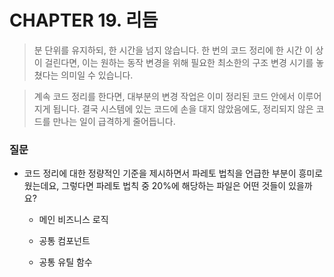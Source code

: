 # CHAPTER 19. 리듬

> 분 단위를 유지하되, 한 시간을 넘지 않습니다. 한 번의 코드 정리에 한 시간 이 상이 걸린다면, 이는 원하는 동작 변경을 위해 필요한 최소한의 구조 변경 시기를 놓쳤다는 의미일 수 있습니다.

> 계속 코드 정리를 한다면, 대부분의 변경 작업은 이미 정리된 코드 안에서 이루어지게 됩니다. 결국 시스템에 있는 코드에 손을 대지 않았음에도, 정리되지 않은 코드를 만나는 일이 급격하게 줄어듭니다.

### 질문

- 코드 정리에 대한 정량적인 기준을 제시하면서 파레토 법칙을 언급한 부분이 흥미로웠는데요, 그렇다면 파레토 법칙 중 20%에 해당하는 파일은 어떤 것들이 있을까요?

  - 메인 비즈니스 로직

  - 공통 컴포넌트

  - 공통 유틸 함수
